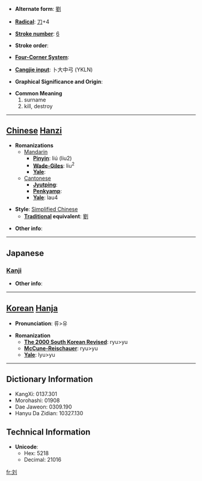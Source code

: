 * '''Alternate form''': [[劉]]

* '''[[Wiktionary:Chinese radical index| Radical]]''': [[Wiktionary:Chinese radical index 刀|刀]]+4

* '''[[Wiktionary:Chinese total strokes index|Stroke number]]''': [[Wiktionary:Chinese total strokes index 6|6]]

* '''Stroke order''': 

* '''[[Wiktionary:Chinese four corner index|Four-Corner System]]''': 

* '''[[Wiktionary:Chinese Cangjie index|Cangjie input]]''': 卜大中弓 (YKLN)

* '''Graphical Significance and Origin''': 

* '''Common Meaning'''
*#surname
*# kill, destroy


----

== [[Chinese]] [[Hanzi]] ==

* '''Romanizations'''
** [[Mandarin]]
*** '''[[Pinyin]]''': liú (liu2)
*** '''[[Wade-Giles]]''': liu<sup>2</sup>
*** '''[[Yale]]''': 
**[[Cantonese]]
***'''[[Jyutping]]''':
***'''[[Penkyamp]]''': 
***'''[[Yale]]''': lau4

* '''Style''': [[Simplified Chinese]] 
** '''[[Traditional Chinese|Traditional]] equivalent''': [[劉]]

* '''Other info''': 

----

==Japanese==
===[[Kanji]]===
{{kanji|on readings=[[りゅう]] (ryū)
|kun readings=[[ころす]] (korosu)
}}

* '''Other info''':  

----

== [[Korean]] [[Hanja]] ==

* '''Pronunciation''': 류>유

* '''Romanization'''
** '''[[The 2000 South Korean Revised Romanization|The 2000 South Korean Revised]]''': ryu>yu
** '''[[McCune-Reischauer]]''': ryu>yu
** '''[[Yale]]''': lyu>yu

----

== Dictionary Information ==

* KangXi: 0137.301
* Morohashi: 01908
* Dae Jaweon: 0309.190
* Hanyu Da Zidian: 10327.130

== Technical Information ==

* '''Unicode''':
** Hex: 5218
** Decimal: 21016

[[fr:刘]]